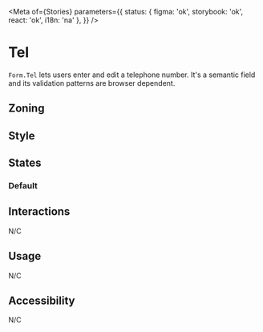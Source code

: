 
<Meta
	of={Stories}
	parameters={{
		status: { figma: 'ok', storybook: 'ok', react: 'ok', i18n: 'na' },
	}}
/>

# Tel

`Form.Tel` lets users enter and edit a telephone number. It's a semantic field and its validation patterns are browser dependent.

## Zoning

<FigmaImage
	src="https://www.figma.com/file/qc8oUSyVJM67gSsbTShftt/%F0%9F%93%90-Zoning?node-id=245%3A219"
	alt="zoning image for inputs"
/>

## Style

## States

### Default

<Canvas>
	<Story of={Stories.Tel} />
</Canvas>

## Interactions

N/C

## Usage

N/C

## Accessibility

N/C
